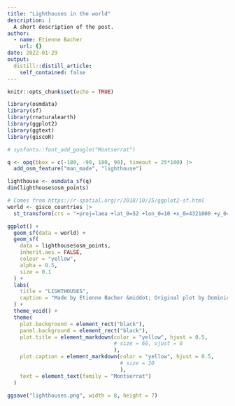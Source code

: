 ```yaml
---
title: "Lighthouses in the world"
description: |
  A short description of the post.
author:
  - name: Etienne Bacher
    url: {}
date: 2022-01-29
output:
  distill::distill_article:
    self_contained: false
---
```



```r
knitr::opts_chunk$set(echo = TRUE)
```

```r
library(osmdata)
library(sf)
library(rnaturalearth)
library(ggplot2)
library(ggtext)
library(giscoR)

# sysfonts::font_add_google("Montserrat")
```

```r
q <- opq(bbox = c(-180, -90, 180, 90), timeout = 25*100) |>
  add_osm_feature("man_made", "lighthouse")

lighthouse <- osmdata_sf(q)
dim(lighthouse$osm_points)
```

```r
# Comes from https://r-spatial.org/r/2018/10/25/ggplot2-sf.html
world <- gisco_countries |> 
  st_transform(crs = "+proj=laea +lat_0=52 +lon_0=10 +x_0=4321000 +y_0=3210000 +ellps=GRS80 +units=m +no_defs")
```

```r
ggplot() +
  geom_sf(data = world) +
  geom_sf(
    data = lighthouse$osm_points,
    inherit.aes = FALSE,
    colour = "yellow",
    alpha = 0.5,
    size = 0.1
  ) +
  labs(
    title = "LIGHTHOUSES",
    caption = "Made by Etienne Bacher &middot; Original plot by Dominic Royé &middot; Data from OSM<br>"
  ) +
  theme_void() +
  theme(
    plot.background = element_rect("black"),
    panel.background = element_rect("black"),
    plot.title = element_markdown(color = "yellow", hjust = 0.5, 
                                  # size = 60, vjust = 0
                                  ),
    plot.caption = element_markdown(color = "yellow", hjust = 0.5, 
                                    # size = 20
                                    ),
    text = element_text(family = "Montserrat")
  )
```

```r
ggsave("lighthouses.png", width = 8, height = 7)
```

